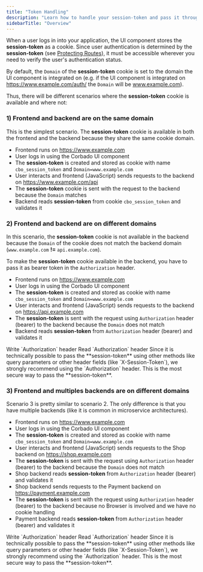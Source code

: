 ```yaml
---
title: "Token Handling"
description: "Learn how to handle your session-token and pass it through your system."
sidebarTitle: "Overview"
---
```


When a user logs in into your application, the UI component stores the **session-token** as a cookie. Since user authentication is determined by the **session-token** (see [Protecting Routes](./protecting-routes)), it must be accessible wherever you need to verify the user's authentication status.

By default, the `Domain` of the **session-token** cookie is set to the domain the UI component is integrated on (e.g. if the UI component is integrated on https://www.example.com/auth/ the `Domain` will be www.example.com).

Thus, there will be different scenarios where the **session-token** cookie is available and where not:

### 1) Frontend and backend are on the same domain

This is the simplest scenario. The **session-token** cookie is available in both the frontend and the backend because they share the same cookie domain.

- Frontend runs on https://www.example.com
- User logs in using the Corbado UI component
- The **session-token** is created and stored as cookie with name `cbo_session_token` and `Domain=www.example.com`
- User interacts and frontend (JavaScript) sends requests to the backend on https://www.example.com/api
- The **session-token** cookie is sent with the request to the backend because the `Domain` matches
- Backend reads **session-token** from cookie `cbo_session_token` and validates it

### 2) Frontend and backend are on different domains

In this scenario, the **session-token** cookie is not available in the backend because the `Domain` of the cookie does not match the backend domain (`www.example.com` **!=** `api.example.com`).

To make the **session-token** cookie available in the backend, you have to pass it as bearer token in the `Authorization` header.

- Frontend runs on https://www.example.com
- User logs in using the Corbado UI component
- The **session-token** is created and stored as cookie with name `cbo_session_token` and `Domain=www.example.com`
- User interacts and frontend (JavaScript) sends requests to the backend on https://api.example.com
- The **session-token** is sent with the request using `Authorization` header (bearer) to the backend because the `Domain` does not match
- Backend reads **session-token** from `Authorization` header (bearer) and validates it

<CardGroup>
  <Card href="./token-handling/write">Write `Authorization` header</Card>
  <Card href="./token-handling/read">Read `Authorization` header</Card>
</CardGroup>

<Warning>
  Since it is technically possible to pass the **session-token** using other methods like query parameters or other header fields (like `X-Session-Token`), we strongly recommend using the `Authorization` header. This is the most secure way to pass the **session-token**.
</Warning>

### 3) Frontend and multiples backends are on different domains

Scenario 3 is pretty similar to scenario 2. The only difference is that you have multiple backends (like it is common in microservice architectures).

- Frontend runs on https://www.example.com
- User logs in using the Corbado UI component
- The **session-token** is created and stored as cookie with name `cbo_session_token` and `Domain=www.example.com`
- User interacts and frontend (JavaScript) sends requests to the Shop backend on https://shop.example.com
- The **session-token** is sent with the request using `Authorization` header (bearer) to the backend because the `Domain` does not match
- Shop backend reads **session-token** from `Authorization` header (bearer) and validates it
- Shop backend sends requests to the Payment backend on https://payment.example.com
- The **session-token** is sent with the request using `Authorization` header (bearer) to the backend because no Browser is involved and we have no cookie handling
- Payment backend reads **session-token** from `Authorization` header (bearer) and validates it

<CardGroup>
  <Card href="./token-handling/write">Write `Authorization` header</Card>
  <Card href="./token-handling/read">Read `Authorization` header</Card>
</CardGroup>

<Warning>
  Since it is technically possible to pass the **session-token** using other methods like query parameters or other header fields (like `X-Session-Token`), we strongly recommend using the `Authorization` header. This is the most secure way to pass the **session-token**.
</Warning>